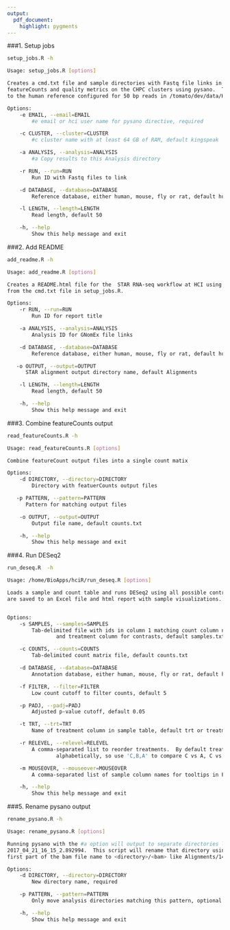 ```yaml
---
output:
  pdf_document:
    highlight: pygments
---
```



###1. Setup jobs


```bash
setup_jobs.R -h

Usage: setup_jobs.R [options]

Creates a cmd.txt file and sample directories with Fastq file links in order to run STAR,
featureCounts and quality metrics on the CHPC clusters using pysano.  The default is to align
to the human reference configured for 50 bp reads in /tomato/dev/data/Human/GRCh38/star50

Options:
	-e EMAIL, --email=EMAIL
		#e email or hci user name for pysano directive, required

	-c CLUSTER, --cluster=CLUSTER
		#c cluster name with at least 64 GB of RAM, default kingspeak

	-a ANALYSIS, --analysis=ANALYSIS
		#a Copy results to this Analysis directory

	-r RUN, --run=RUN
		Run ID with Fastq files to link

	-d DATABASE, --database=DATABASE
		Reference database, either human, mouse, fly or rat, default human

	-l LENGTH, --length=LENGTH
		Read length, default 50

	-h, --help
		Show this help message and exit
```


###2.  Add README


```bash
add_readme.R -h

Usage: add_readme.R [options]

Creates a README.html file for the  STAR RNA-seq workflow at HCI using defaults
from the cmd.txt file in setup_jobs.R.

Options:
	-r RUN, --run=RUN
		Run ID for report title

	-a ANALYSIS, --analysis=ANALYSIS
		Analysis ID for GNomEx file links

	-d DATABASE, --database=DATABASE
		Reference database, either human, mouse, fly or rat, default human

   -o OUTPUT, --output=OUTPUT
      STAR alignment output directory name, default Alignments

	-l LENGTH, --length=LENGTH
		Read length, default 50

	-h, --help
		Show this help message and exit

```

###3.  Combine featureCounts output

```bash
read_featureCounts.R -h

Usage: read_featureCounts.R [options]

Combine featureCount output files into a single count matix

Options:
	-d DIRECTORY, --directory=DIRECTORY
		Directory with featuerCounts output files

   -p PATTERN, --pattern=PATTERN
      Pattern for matching output files

	-o OUTPUT, --output=OUTPUT
		Output file name, default counts.txt

	-h, --help
		Show this help message and exit

```

###4.  Run DESeq2

```bash
run_deseq.R  -h

Usage: /home/BioApps/hciR/run_deseq.R [options]

Loads a sample and count table and runs DESeq2 using all possible contrasts.  The results
are saved to an Excel file and html report with sample visualizations.


Options:
	-s SAMPLES, --samples=SAMPLES
		Tab-delimited file with ids in column 1 matching count column names
                and treatment column for contrasts, default samples.txt

	-c COUNTS, --counts=COUNTS
		Tab-delimited count matrix file, default counts.txt

	-d DATABASE, --database=DATABASE
		Annotation database, either human, mouse, fly or rat, default human

	-f FILTER, --filter=FILTER
		Low count cutoff to filter counts, default 5

	-p PADJ, --padj=PADJ
		Adjusted p-value cutoff, default 0.05

	-t TRT, --trt=TRT
		Name of treatment column in sample table, default trt or treatment

	-r RELEVEL, --relevel=RELEVEL
		A comma-separated list to reorder treatments.  By default treatments are sorted
                alphabetically, so use 'C,B,A' to compare C vs A, C vs B and B vs A

	-m MOUSEOVER, --mouseover=MOUSEOVER
		A comma-separated list of sample column names for tooltips in PCA plot, default is id column

	-h, --help
		Show this help message and exit
```


###5. Rename pysano output

```bash
rename_pysano.R -h

Usage: rename_pysano.R [options]

Running pysano with the #a option will output to separate directories like
2017_04_21_16_15_2.892994.  This script will rename that directory using the
first part of the bam file name to <directory>/<bam> like Alignments/14180X1

Options:
	-d DIRECTORY, --directory=DIRECTORY
		New directory name, required

	-p PATTERN, --pattern=PATTERN
		Only move analysis directories matching this pattern, optional

	-h, --help
		Show this help message and exit
```
